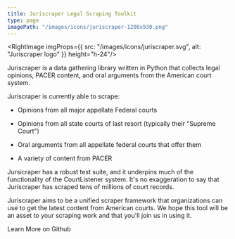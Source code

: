 ```yaml
---
title: Juriscraper Legal Scraping Toolkit
type: page
imagePath: "/images/icons/juriscraper-1200x930.png"
---
```


<RightImage imgProps={{
  src: "/images/icons/juriscraper.svg",
  alt: "Juriscraper logo"
}} height="h-24"/>

<p className="lead">Juriscraper is a data gathering library written in Python that collects legal opinions, PACER content, and oral arguments from the American court system.</p>

Juriscraper is currently able to scrape:

- Opinions from all major appellate Federal courts
  
- Opinions from all state courts of last resort (typically their "Supreme Court")
  
- Oral arguments from all appellate federal courts that offer them
  
- A variety of content from PACER

Jursicraper has a robust test suite, and it underpins much of the functionality of the CourtListener system. It's no exaggeration to say that Juriscraper has scraped tens of millions of court records.

Juriscraper aims to be a unified scraper framework that organizations can use to get the latest content from American courts. We hope this tool will be an asset to your scraping work and that you'll join us in using it.

<div className="text-center">
    <PurpleButton href="https://github.com/freelawproject/juriscraper" size="lg">Learn More on Github</PurpleButton>
</div>
